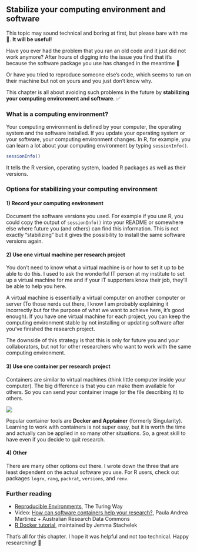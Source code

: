 ## Stabilize your computing environment and software

This topic may sound technical and boring at first, but please bare
with me 🙏. **It will be useful!**


Have you ever had the problem that you ran an old code and it just did
not work anymore? After hours of digging into the issue you find that it's because the
software package you use has changed in the meantime 🧐

Or have you tried to reproduce someone else's code, which seems to run on
their machine but not on yours and you just don't know why.

This chapter is all about avoiding such problems in the future
by **stabilizing your computing environment and software**. ✅


### What is a computing environment?

Your computing environment is defined by your computer, the operating
system and the software installed. If you update your operating system
or your software, your computing environment changes. In R, for example,
you can learn a lot about your computing environment by typing
`sessionInfo()`.

```r
sessionInfo()
```

It tells the R version, operating system, loaded R packages as well as
their versions.

### Options for stabilizing your computing environment

#### 1) Record your computing environment {.unnumbered}

Document the software versions you used. For example if you use R, you
could copy the output of `sessionInfo()` into your README or somewhere
else where future you (and others) can find this information. This is
not exactly "stabilizing" but it gives the possibility to install the
same software versions again.

#### 2) Use one virtual machine per research project {.unnumbered}

You don't need to know what a virtual machine is or how to set it up to
be able to do this. I used to ask the wonderful IT person at my
institute to set up a virtual machine for me and if your IT supporters
know their job, they'll be able to help you here.

A virtual machine is essentially a virtual computer on another computer
or server (To those nerds out there, I know I am probably explaining it
incorrectly but for the purpose of what we want to achieve here, it's
good enough). If you have one virtual machine for each project, you can
keep the computing environment stable by not installing or updating
software after you've finished the research project.

The downside of this strategy is that this is only for future you and
your collaborators, but not for other researchers who want to work with
the same computing environment.

#### 3) Use one container per research project {.unnumbered}

Containers are similar to virtual machines (think little computer inside
your computer). The big difference is that you can make them available
for others. So you can send your container image (or the file describing
it) to others.

::: captioned-image-container
![](images/docker-computers.jpg)
:::

Popular container tools are **Docker and Apptainer** (formerly
Singularity). Learning to work with containers is not super easy, but it
is worth the time and actually can be applied in so many other
situations. So, a great skill to have even if you decide to quit
research.

#### 4) Other {.unnumbered}

There are many other options out there. I wrote down the three that are
least dependent on the actual software you use. For R users, check out
packages `logrx`, `rang`, `packrat`, `versions`, and `renv`.


### Further reading

-   [Reproducible
    Environments](https://the-turing-way.netlify.app/reproducible-research/renv.html),
    The Turing Way
-   Video: [How can software containers help your
    research?](https://youtu.be/HelrQnm3v4g), Paula Andrea Martinez +
    Australian Research Data Commons
-   [R Docker tutorial](https://jsta.github.io/r-docker-tutorial/),
    maintained by Jemma Stachelek

That's all for this chapter. I hope it was helpful and not too technical. Happy
researching! 🙌



